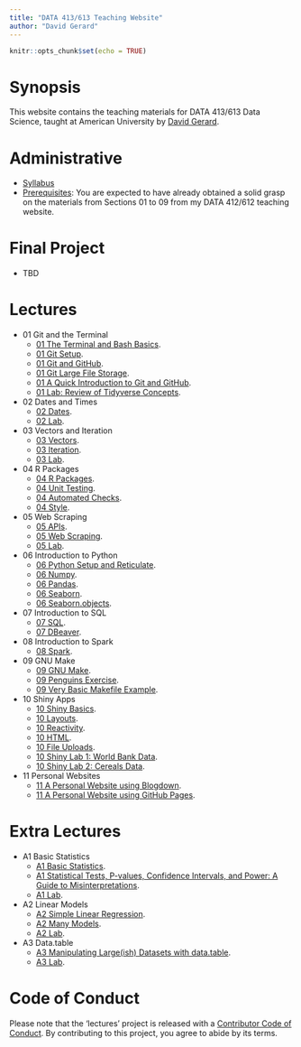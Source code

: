 ```yaml
---
title: "DATA 413/613 Teaching Website"
author: "David Gerard"
---
```


```r
knitr::opts_chunk$set(echo = TRUE)
```

# Synopsis

This website contains the teaching materials for DATA 413/613 Data Science, taught at American 
University by [David Gerard](https://dcgerard.github.io/).

# Administrative

- [Syllabus](./admin/syllabus.html)
- [Prerequisites](https://dcgerard.github.io/stat_412_612/): You are expected
  to have already obtained a solid grasp on the materials from Sections 01 to
  09 from my DATA 412/612 teaching website.

# Final Project

- TBD

# Lectures

- 01 Git and the Terminal
    - [01 The Terminal and Bash Basics](./01_git/01_basic_bash.html).
    - [01 Git Setup](./01_git/01_git_setup.html).
    - [01 Git and GitHub](./01_git/01_git_github.html).
    - [01 Git Large File Storage](./01_git/01_git_lfs.html).
    - [01 A Quick Introduction to Git and GitHub](https://doi.org/10.1371/journal.pcbi.1004668).
    - [01 Lab: Review of Tidyverse Concepts](https://github.com/data-science-master/lab_01).
- 02 Dates and Times
    - [02 Dates](./02_dates/02_dates.html).
    - [02 Lab](https://github.com/data-science-master/lab_02).
- 03 Vectors and Iteration
    - [03 Vectors](./03_vectors_iterators/03_vectors.html).
    - [03 Iteration](./03_vectors_iterators/03_iterators.html).
    - [03 Lab](https://github.com/data-science-master/lab_03).
- 04 R Packages
    - [04 R Packages](./04_packages/04_packages.html).
    - [04 Unit Testing](./04_packages/04_testing.html).
    - [04 Automated Checks](./04_packages/04_checking.html).
    - [04 Style](./04_packages/04_style.html).
- 05 Web Scraping
    - [05 APIs](./05_web_scraping/05_apis.html).
    - [05 Web Scraping](./05_web_scraping/05_web_scraping.html).
    - [05 Lab](https://github.com/data-science-master/lab_08).
- 06 Introduction to Python
    - [06 Python Setup and Reticulate](./06_python/06_python_setup.html).
    - [06 Numpy](./06_python/06_numpy.html).
    - [06 Pandas](./06_python/06_pandas.html).
    - [06 Seaborn](./06_python/06_matplotlib.html).
    - [06 Seaborn.objects](./06_python/06_seaborn_objects.html).
- 07 Introduction to SQL
    - [07 SQL](./07_sql/07_sql.html).
    - [07 DBeaver](./07_sql/07_dbeaver.html).
- 08 Introduction to Spark
    - [08 Spark](./08_spark/08_spark.html).
- 09 GNU Make
    - [09 GNU Make](./09_make/09_make.html).
    - [09 Penguins Exercise](https://github.com/data-science-master/penguins).
    - [09 Very Basic Makefile Example](https://github.com/data-science-master/pvalue_sims).
- 10 Shiny Apps
    - [10 Shiny Basics](./10_shiny/10_basic_shiny.html).
    - [10 Layouts](./10_shiny/10_layouts.html).
    - [10 Reactivity](./10_shiny/10_reactivity.html).
    - [10 HTML](./10_shiny/10_html.html).
    - [10 File Uploads](./10_shiny/10_upload.html).
    - [10 Shiny Lab 1: World Bank Data](https://github.com/data-science-master/lab_06_1).
    - [10 Shiny Lab 2: Cereals Data](https://github.com/data-science-master/lab_06_2).
- 11 Personal Websites
    - [11 A Personal Website using Blogdown](./11_websites/11_websites_blogdown.html).
    - [11 A Personal Website using GitHub Pages](./11_websites/11_websites_github.html).

# Extra Lectures
    
- A1 Basic Statistics
    - [A1 Basic Statistics](./A1_basic_stats/A1_basic_stats.html).
    - [A1 Statistical Tests, P-values, Confidence Intervals, and Power: A Guide to Misinterpretations](./A1_basic_stats/greenland_etal_2016.pdf).
    - [A1 Lab](https://github.com/data-science-master/lab_04).
- A2 Linear Models
    - [A2 Simple Linear Regression](./A2_linear_regression/A2_simple_linear_regression.html).
    - [A2 Many Models](./A2_linear_regression/A2_many_models.html).
    - [A2 Lab](https://github.com/data-science-master/lab_05).
- A3 Data.table    
    - [A3 Manipulating Large(ish) Datasets with data.table](./A3_medium_data/A3_medium_data.html).
    - [A3 Lab](https://github.com/data-science-master/lab_07).

# Code of Conduct

Please note that the 'lectures' project is released with a
[Contributor Code of Conduct](CODE_OF_CONDUCT.md).
By contributing to this project, you agree to abide by its terms.
